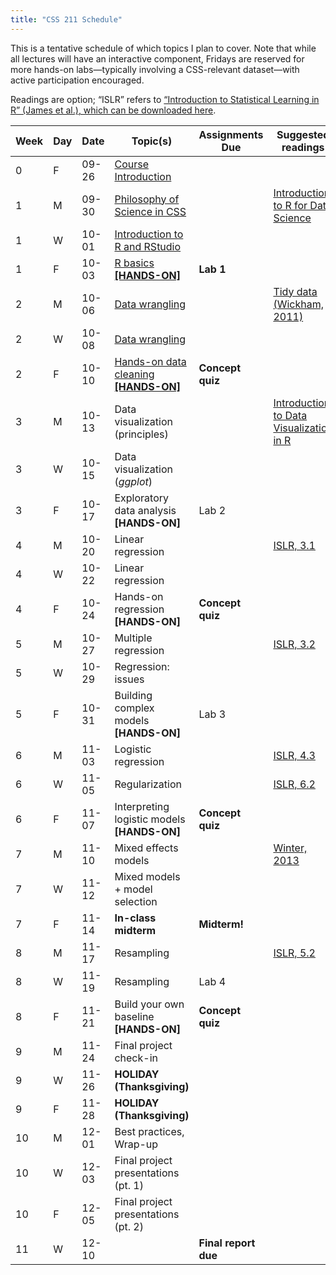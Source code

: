 ```yaml
---
title: "CSS 211 Schedule"
---
```



This is a tentative schedule of which topics I plan to cover. Note that while all lectures will have an interactive component, Fridays are reserved for more hands-on labs—typically involving a CSS-relevant dataset—with active participation encouraged. 

Readings are option; "ISLR" refers to ["Introduction to Statistical Learning in R" (James et al.), which can be downloaded here](https://www.statlearning.com/).

| Week | Day | Date | Topic(s) | Assignments Due | Suggested readings |
|------|-----|------|----------|-----------------|-----------------|
| 0 | F | 09-26 | [Course Introduction](lectures/week0-intro.qmd)| | |
| 1 | M | 09-30 | [Philosophy of Science in CSS](lectures/week1-philosophy.qmd) | | [Introduction to R for Data Science ](https://r4ds.had.co.nz/introduction.html)|
| 1 | W | 10-01 | [Introduction to R and RStudio](lectures/week1-r-intro.qmd) | | |
| 1 | F | 10-03 | [R basics **[HANDS-ON]**](labs/lab1.qmd) | **Lab 1** | |
| 2 | M | 10-06 | [Data wrangling](lectures/week2-wrangling.qmd) | |[Tidy data (Wickham, 2011)](https://vita.had.co.nz/papers/tidy-data.pdf) |
| 2 | W | 10-08 | [Data wrangling](lectures/week2-wrangling.qmd) | |
| 2 | F | 10-10 | [Hands-on data cleaning **[HANDS-ON]**](hands_on/week2.qmd) | **Concept quiz** |
| 3 | M | 10-13 | Data visualization (principles) | |[Introduction to Data Visualization in R](https://r4ds.had.co.nz/data-visualisation.html)|
| 3 | W | 10-15 | Data visualization (*ggplot*) | |
| 3 | F | 10-17 | Exploratory data analysis **[HANDS-ON]** | Lab 2 |
| 4 | M | 10-20 | Linear regression ||[ISLR, 3.1](https://www.statlearning.com/) |
| 4 | W | 10-22 | Linear regression | |
| 4 | F | 10-24 | Hands-on regression **[HANDS-ON]** | **Concept quiz** |
| 5 | M | 10-27 | Multiple regression | |[ISLR, 3.2](https://www.statlearning.com/)|
| 5 | W | 10-29 | Regression: issues | |
| 5 | F | 10-31 | Building complex models **[HANDS-ON]** | Lab 3 |
| 6 | M | 11-03 | Logistic regression | |[ISLR, 4.3](https://www.statlearning.com/)|
| 6 | W | 11-05 | Regularization | |[ISLR, 6.2](https://www.statlearning.com/)|
| 6 | F | 11-07 | Interpreting logistic models **[HANDS-ON]** | **Concept quiz** |
| 7 | M | 11-10 | Mixed effects models | |[Winter, 2013](https://arxiv.org/abs/1308.5499)|
| 7 | W | 11-12 | Mixed models + model selection | |
| 7 | F | 11-14 | **In-class midterm** | **Midterm!** |
| 8 | M | 11-17 | Resampling | |[ISLR, 5.2](https://www.statlearning.com/)|
| 8 | W | 11-19 | Resampling | Lab 4 |
| 8 | F | 11-21 | Build your own baseline **[HANDS-ON]** | **Concept quiz** |
| 9 | M | 11-24 | Final project check-in | |
| 9 | W | 11-26 | **HOLIDAY (Thanksgiving)** | |
| 9 | F | 11-28 | **HOLIDAY (Thanksgiving)** | |
| 10 | M | 12-01 | Best practices, Wrap-up | |
| 10 | W | 12-03 | Final project presentations (pt. 1) | |
| 10 | F | 12-05 | Final project presentations (pt. 2) | |
| 11 | W | 12-10 | | **Final report due** |
